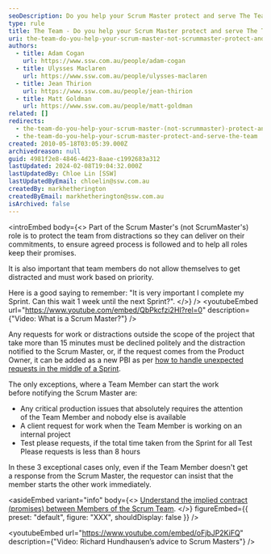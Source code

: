 ```yaml
---
seoDescription: Do you help your Scrum Master protect and serve The Team by ensuring team members prioritize tasks, avoid distractions, and keep commitments while working together to deliver on their Sprint goals.
type: rule
title: The Team - Do you help your Scrum Master protect and serve The Team?
uri: the-team-do-you-help-your-scrum-master-not-scrummaster-protect-and-serve-the-team
authors:
  - title: Adam Cogan
    url: https://www.ssw.com.au/people/adam-cogan
  - title: Ulysses Maclaren
    url: https://www.ssw.com.au/people/ulysses-maclaren
  - title: Jean Thirion
    url: https://www.ssw.com.au/people/jean-thirion
  - title: Matt Goldman
    url: https://www.ssw.com.au/people/matt-goldman
related: []
redirects:
  - the-team-do-you-help-your-scrum-master-(not-scrummaster)-protect-and-serve-the-team
  - the-team-do-you-help-your-scrum-master-protect-and-serve-the-team
created: 2010-05-18T03:05:39.000Z
archivedreason: null
guid: 4981f2e8-4846-4d23-8aae-c1992683a312
lastUpdated: 2024-02-08T19:04:32.000Z
lastUpdatedBy: Chloe Lin [SSW]
lastUpdatedByEmail: chloelin@ssw.com.au
createdBy: markhetherington
createdByEmail: markhetherington@ssw.com.au
isArchived: false
---
```


<introEmbed
  body={<>
Part of the Scrum Master's (not ScrumMaster's) role is to protect the team from distractions so they can deliver on their commitments, to ensure agreed process is followed and to help all roles keep their promises.

It is also important that team members do not allow themselves to get distracted and must work based on priority.

Here is a good saying to remember: "It is very important I complete my Sprint. Can this wait 1 week until the next Sprint?".
  </>}
/>
<youtubeEmbed url="https://www.youtube.com/embed/QbPkcfzi2HI?rel=0" description={"Video: What is a Scrum Master?"} />

Any requests for work or distractions outside the scope of the project that take more than 15 minutes must be declined politely and the distraction notified to the Scrum Master, or, if the request comes from the Product Owner, it can be added as a new PBI as per [how to handle unexpected requests in the middle of a Sprint](/are-you-flexible-with-the-order-you-do-the-work-i-e-cancelling-a-sprint).

The only exceptions, where a Team Member can start the work before notifying the Scrum Master are:

- Any critical production issues that absolutely requires the attention of the Team Member and nobody else is available
- A client request for work when the Team Member is working on an internal project
- Test please requests, if the total time taken from the Sprint for all Test Please requests is less than 8 hours

In these 3 exceptional cases only, even if the Team Member doesn't get a response from the Scrum Master, the requestor can insist that the member starts the other work immediately.

<asideEmbed
  variant="info"
  body={<>
    [Understand the implied contract (promises) between Members of the Scrum Team](/reports-do-you-understand-the-implied-contract-promises-between-members-of-the-scrum-team).
  </>}
  figureEmbed={{
    preset: "default",
    figure: "XXX",
    shouldDisplay: false
  }}
/>

<youtubeEmbed url="https://www.youtube.com/embed/oFjbJP2KiFQ" description={"Video: Richard Hundhausen’s advice to Scrum Masters"} />
